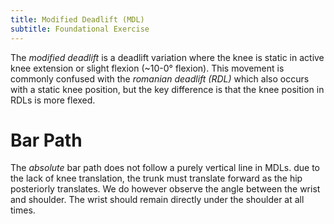 ```yaml
---
title: Modified Deadlift (MDL)
subtitle: Foundational Exercise
---
```



The *modified deadlift* is a deadlift variation where the knee is static in active knee extension or slight flexion (~10-0&deg; flexion).
This movement is commonly confused with the *romanian deadlift (RDL)* which also occurs with a static knee position, but the key difference is that the knee position in RDLs is more flexed.


# Bar Path

The *absolute* bar path does not follow a purely vertical line in MDLs.
due to the lack of knee translation, the trunk must translate forward as the hip posteriorly translates.
We do however observe the angle between the wrist and shoulder.
The wrist should remain directly under the shoulder at all times.